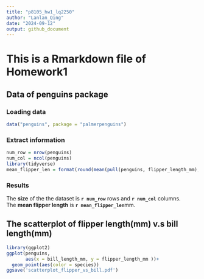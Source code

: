 ```yaml
---
title: "p8105_hw1_lq2250"
author: "Lanlan_Qing"
date: "2024-09-12"
output: github_document
---
```

# This is a Rmarkdown file of Homework1

## Data of penguins package
### Loading data
```r
data("penguins", package = "palmerpenguins")
```
### Extract information
```r
num_row = nrow(penguins)
num_col = ncol(penguins)
library(tidyverse)
mean_flipper_len = format(round(mean(pull(penguins, flipper_length_mm), na.rm = TRUE),2))
```
### Results
The **size** of the the dataset is 
**`r num_row`** rows and **`r num_col`** columns.<br>
The **mean flipper length** is 
**`r mean_flipper_len`**mm.

## The scatterplot of flipper length(mm) v.s bill length(mm)
```r
library(ggplot2)
ggplot(penguins, 
       aes(x = bill_length_mm, y = flipper_length_mm ))+
  geom_point(aes(color = species))
ggsave('scatterplot_flipper_vs_bill.pdf')
```

